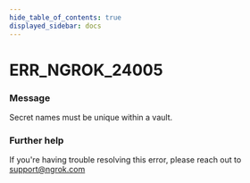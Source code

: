```yaml
---
hide_table_of_contents: true
displayed_sidebar: docs
---
```



# ERR_NGROK_24005

### Message

Secret names must be unique within a vault.

<ErrorDetails error="err_ngrok_24005" />

### Further help

If you're having trouble resolving this error, please reach out to [support@ngrok.com](mailto:support@ngrok.com?subject=Help%20with%20ERR_NGROK_24005)

